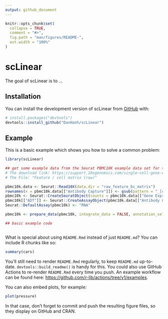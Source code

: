 ```yaml
---
output: github_document
---
```


<!-- README.md is generated from README.Rmd. Please edit that file -->

```r
knitr::opts_chunk$set(
  collapse = TRUE,
  comment = "#>",
  fig.path = "man/figures/README-",
  out.width = "100%"
)
```

# scLinear

<!-- badges: start -->
<!-- badges: end -->

The goal of scLinear is to ...

## Installation

You can install the development version of scLinear from [GitHub](https://github.com/) with:

``` r
# install.packages("devtools")
devtools::install_github("DanHanh/scLinear")
```

## Example

This is a basic example which shows you how to solve a common problem:

```r
library(scLinear)

## get some example data from the Seurat PBMC10K example data set for the tutorial: https://satijalab.org/seurat/articles/multimodal_vignette.html.
# The download link: https://support.10xgenomics.com/single-cell-gene-expression/datasets/3.0.0/pbmc_10k_protein_v3.
# The File: "Feature / cell matrix (raw)"

pbmc10k.data <- Seurat::Read10X(data.dir = "raw_feature_bc_matrix")
rownames(x = pbmc10k.data[["Antibody Capture"]]) <- gsub(pattern = "_[control_]*TotalSeqB", replacement = "", x = rownames(x = pbmc10k.data[["Antibody Capture"]]))
pbmc10k <- Seurat::CreateSeuratObject(counts = pbmc10k.data[["Gene Expression"]], min.cells = 1, min.features = 1)
pbmc10k[["ADT"]] <- Seurat::CreateAssayObject(pbmc10k.data[["Antibody Capture"]][, colnames(x = pbmc10k)])
Seurat::DefaultAssay(pbmc10k) <- "RNA"

pbmc10k <- prepare_data(pbmc10k, integrate_data = FALSE, annotation_selfCluster = TRUE, remove_empty_droplets = TRUE)

## basic example code

```


```r


```



What is special about using `README.Rmd` instead of just `README.md`? You can include R chunks like so:

```r
summary(cars)
```

You'll still need to render `README.Rmd` regularly, to keep `README.md` up-to-date. `devtools::build_readme()` is handy for this. You could also use GitHub Actions to re-render `README.Rmd` every time you push. An example workflow can be found here: <https://github.com/r-lib/actions/tree/v1/examples>.

You can also embed plots, for example:

```r
plot(pressure)
```

In that case, don't forget to commit and push the resulting figure files, so they display on GitHub and CRAN.
